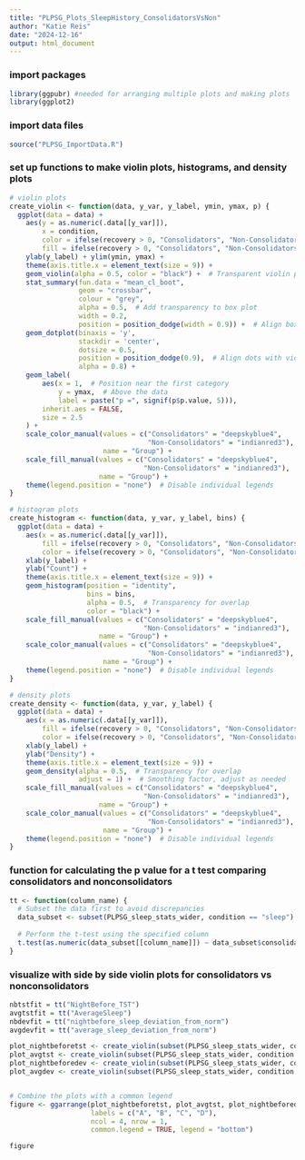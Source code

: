 ```yaml
---
title: "PLPSG_Plots_SleepHistory_ConsolidatorsVsNon"
author: "Katie Reis"
date: "2024-12-16"
output: html_document
---
```


### import packages
```r
library(ggpubr) #needed for arranging multiple plots and making plots 
library(ggplot2)
```

### import data files
```r
source("PLPSG_ImportData.R")

```

### set up functions to make violin plots, histograms, and density plots 
```r
# violin plots 
create_violin <- function(data, y_var, y_label, ymin, ymax, p) {
  ggplot(data = data) + 
    aes(y = as.numeric(.data[[y_var]]), 
        x = condition, 
        color = ifelse(recovery > 0, "Consolidators", "Non-Consolidators"), 
        fill = ifelse(recovery > 0, "Consolidators", "Non-Consolidators")) + 
    ylab(y_label) + ylim(ymin, ymax) +
    theme(axis.title.x = element_text(size = 9)) + 
    geom_violin(alpha = 0.5, color = "black") +  # Transparent violin plot
    stat_summary(fun.data = "mean_cl_boot",
                 geom = "crossbar",
                 colour = "grey",
                 alpha = 0.5,  # Add transparency to box plot
                 width = 0.2,
                 position = position_dodge(width = 0.9)) +  # Align box plots with violins
    geom_dotplot(binaxis = 'y', 
                 stackdir = 'center', 
                 dotsize = 0.5, 
                 position = position_dodge(0.9),  # Align dots with violin plots
                 alpha = 0.8) +
    geom_label(
        aes(x = 1,  # Position near the first category
            y = ymax,  # Above the data
            label = paste("p =", signif(p$p.value, 5))),
        inherit.aes = FALSE,
        size = 2.5
    ) +
    scale_color_manual(values = c("Consolidators" = "deepskyblue4", 
                                  "Non-Consolidators" = "indianred3"), 
                       name = "Group") +
    scale_fill_manual(values = c("Consolidators" = "deepskyblue4", 
                                 "Non-Consolidators" = "indianred3"), 
                      name = "Group") +
    theme(legend.position = "none")  # Disable individual legends
}

# histogram plots
create_histogram <- function(data, y_var, y_label, bins) {
  ggplot(data = data) + 
    aes(x = as.numeric(.data[[y_var]]), 
        fill = ifelse(recovery > 0, "Consolidators", "Non-Consolidators"), 
        color = ifelse(recovery > 0, "Consolidators", "Non-Consolidators")) + 
    xlab(y_label) +
    ylab("Count") +
    theme(axis.title.x = element_text(size = 9)) + 
    geom_histogram(position = "identity", 
                   bins = bins, 
                   alpha = 0.5,  # Transparency for overlap
                   color = "black") + 
    scale_fill_manual(values = c("Consolidators" = "deepskyblue4", 
                                 "Non-Consolidators" = "indianred3"), 
                      name = "Group") +
    scale_color_manual(values = c("Consolidators" = "deepskyblue4", 
                                  "Non-Consolidators" = "indianred3"), 
                       name = "Group") +
    theme(legend.position = "none")  # Disable individual legends
}

# density plots
create_density <- function(data, y_var, y_label) {
  ggplot(data = data) + 
    aes(x = as.numeric(.data[[y_var]]), 
        fill = ifelse(recovery > 0, "Consolidators", "Non-Consolidators"), 
        color = ifelse(recovery > 0, "Consolidators", "Non-Consolidators")) + 
    xlab(y_label) +
    ylab("Density") +
    theme(axis.title.x = element_text(size = 9)) + 
    geom_density(alpha = 0.5,  # Transparency for overlap
                 adjust = 1) +  # Smoothing factor, adjust as needed
    scale_fill_manual(values = c("Consolidators" = "deepskyblue4", 
                                 "Non-Consolidators" = "indianred3"), 
                      name = "Group") +
    scale_color_manual(values = c("Consolidators" = "deepskyblue4", 
                                  "Non-Consolidators" = "indianred3"), 
                       name = "Group") +
    theme(legend.position = "none")  # Disable individual legends
}
```

### function for calculating the p value for a t test comparing consolidators and nonconsolidators 
```r
tt <- function(column_name) {
  # Subset the data first to avoid discrepancies
  data_subset <- subset(PLPSG_sleep_stats_wider, condition == "sleep")
  
  # Perform the t-test using the specified column
  t.test(as.numeric(data_subset[[column_name]]) ~ data_subset$consolidator_status)
}

```


### visualize with side by side violin plots for consolidators vs nonconsolidators 
```r
nbtstfit = tt("NightBefore_TST")
avgtstfit = tt("AverageSleep")
nbdevfit = tt("nightbefore_sleep_deviation_from_norm")
avgdevfit = tt("average_sleep_deviation_from_norm")

plot_nightbeforetst <- create_violin(subset(PLPSG_sleep_stats_wider, condition == "sleep"), "NightBefore_TST", "Night Before TST", 5, 10, nbtstfit)
plot_avgtst <- create_violin(subset(PLPSG_sleep_stats_wider, condition == "sleep"), "AverageSleep", "Average TST", 5, 10, avgtstfit)
plot_nightbeforedev <- create_violin(subset(PLPSG_sleep_stats_wider, condition == "sleep"), "nightbefore_sleep_deviation_from_norm", "Night Before Deviation", -3, 3, nbdevfit)
plot_avgdev <- create_violin(subset(PLPSG_sleep_stats_wider, condition == "sleep"), "average_sleep_deviation_from_norm", "Average Deviation", -3, 3, avgdevfit)


# Combine the plots with a common legend
figure <- ggarrange(plot_nightbeforetst, plot_avgtst, plot_nightbeforedev, plot_avgdev,
                    labels = c("A", "B", "C", "D"),
                    ncol = 4, nrow = 1,
                    common.legend = TRUE, legend = "bottom")

figure
```